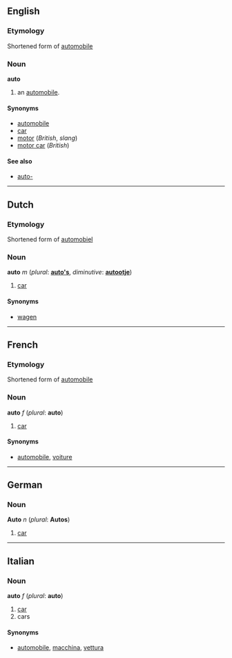 ==English==
===Etymology===
Shortened form of [[automobile]]

===Noun===
'''auto'''

# an [[automobile]].

====Synonyms====
*[[automobile#English|automobile]]
*[[car]]
*[[motor]] (''British'', ''slang'')
*[[motor car]] (''British'')

====See also====
*[[auto-]]

----
==Dutch==
===Etymology===
Shortened form of [[automobiel]]

===Noun===
'''auto''' ''m'' (''plural'': '''[[auto's]]''', ''diminutive'': '''[[autootje]]''')

# [[car]]

====Synonyms====
*[[wagen]]

----
==French==
===Etymology===
Shortened form of [[automobile]]

===Noun===
'''auto''' ''f'' (''plural'': '''auto''')

# [[car]]

====Synonyms====
*[[automobile#French|automobile]], [[voiture]]

----
==German==
===Noun===
'''Auto''' ''n'' (''plural'': '''Autos''')

# [[car]]

----
==Italian==
===Noun===
'''auto''' ''f'' (''plural'': '''auto''')

# [[car]]
# cars

====Synonyms====
*[[automobile#Italian|automobile]], [[macchina]], [[vettura]]